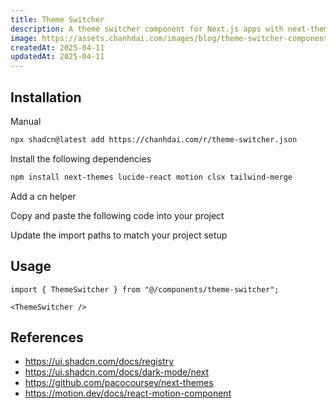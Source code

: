 ```yaml
---
title: Theme Switcher
description: A theme switcher component for Next.js apps with next-themes and Tailwind CSS, supporting system, light, and dark modes.
image: https://assets.chanhdai.com/images/blog/theme-switcher-component.webp
createdAt: 2025-04-11
updatedAt: 2025-04-11
---
```


<ComponentPreview
  name="apple-hello-effect-en-demo"
  openInV0Url="https://thevinduw.de/r/theme-switcher.json"
/>

## Installation

<CodeTabs className="gap-0">

<TabsList>
  <TabsTriggerShadcnCLI />
  <TabsTrigger value="manual">Manual</TabsTrigger>
</TabsList>

<TabsContent value="cli" className="[&>figure]:mb-0">

```bash
npx shadcn@latest add https://chanhdai.com/r/theme-switcher.json
```

</TabsContent>

<TabsContent value="manual">

<Steps>

<Step>Install the following dependencies</Step>

```bash
npm install next-themes lucide-react motion clsx tailwind-merge
```

<Step>Add a cn helper</Step>

<ComponentSource
  src="src/lib/utils.ts"
  title="lib/utils.ts"
  showLineNumbers
  collapsible={false}
/>

<Step>Copy and paste the following code into your project</Step>

<ComponentSource
  name="theme-switcher"
  title="components/theme-switcher.tsx"
  showLineNumbers
/>

<Step>Update the import paths to match your project setup</Step>

</Steps>

</TabsContent>

</CodeTabs>

## Usage

```tsx
import { ThemeSwitcher } from "@/components/theme-switcher";
```

```tsx
<ThemeSwitcher />
```

## References

- https://ui.shadcn.com/docs/registry
- https://ui.shadcn.com/docs/dark-mode/next
- https://github.com/pacocoursey/next-themes
- https://motion.dev/docs/react-motion-component
